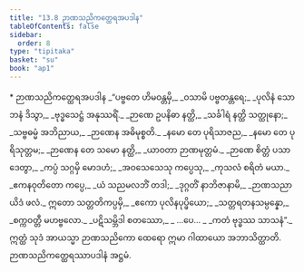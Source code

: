 ```yaml
---
title: "13.8 ဉာဏသညိကတ္ထေရအပဒါန"
tableOfContents: false
sidebar:
  order: 8
type: "tipitaka"
basket: "su"
book: "ap1"
---
```



<DynamicBreadcrumb />

<Paragraph type="center" book="ap1">
* ဉာဏသညိကတ္ထေရအပဒါန
</Paragraph>

<Division number="84" book="ap1" e="ch" v="20" p="177">

<Paragraph number="2151" type="verses" book="ap1">
_“ပဗ္ဗတေ ဟိမဝန္တမှိ,_  
_ဝသာမိ ပဗ္ဗတန္တရေ;_  
_ပုလိနံ သောဘနံ ဒိသွာ,_  
_ဗုဒ္ဓသေဋ္ဌံ အနုဿရိံ._  

</Paragraph>

</Division>
<Division number="85" book="ap1" e="ch" v="20" p="177">

<Paragraph number="2152" type="verses" book="ap1">
_ဉာဏေ ဥပနိဓာ နတ္ထိ,_  
_သင်္ခါရံ နတ္ထိ သတ္ထုနော;_  
_သဗ္ဗဓမ္မံ အဘိညာယ,_  
_ဉာဏေန အဓိမုစ္စတိ._  

</Paragraph>

</Division>
<Division number="86" book="ap1" e="ch" v="20" p="177">

<Paragraph number="2153" type="verses" book="ap1">
_နမော တေ ပုရိသာဇည,_  
_နမော တေ ပုရိသုတ္တမ;_  
_ဉာဏေန တေ သမော နတ္ထိ,_  
_ယာဝတာ ဉာဏမုတ္တမံ._  

</Paragraph>

</Division>
<Division number="87" book="ap1" e="ch" v="20" p="177">

<Paragraph number="2154" type="verses" book="ap1">
_ဉာဏေ စိတ္တံ ပသာဒေတွာ,_  
_ကပ္ပံ သဂ္ဂမှိ မောဒဟံ;_  
_အဝသေသေသု ကပ္ပေသု,_  
_ကုသလံ စရိတံ မယာ._  

</Paragraph>

</Division>
<Division number="88" book="ap1" e="ch" v="20" p="178">

<Paragraph number="2155" type="verses" book="ap1">
_ဧကနဝုတိတော ကပ္ပေ,_  
_ယံ သညမလဘိံ တဒါ;_  
_ဒုဂ္ဂတိံ နာဘိဇာနာမိ,_  
_ဉာဏသညာယိဒံ ဖလံ._  

</Paragraph>

</Division>
<Division number="89" book="ap1" e="ch" v="20" p="178">

<Paragraph number="2156" type="verses" book="ap1">
ဣတော သတ္တတိကပ္ပမှိ,_  
_ဧကော ပုလိနပုပ္ဖိယော;_  
_သတ္တရတနသမ္ပန္နော,_  
_စက္ကဝတ္တီ မဟဗ္ဗလော._  

</Paragraph>

</Division>
<Division number="90" book="ap1" e="ch" v="20" p="178">

<Paragraph number="2157" type="verses" book="ap1">
_ပဋိသမ္ဘိဒါ စတဿော,_  
_ …ပေ… _  
_ကတံ ဗုဒ္ဓဿ သာသနံ”._  

</Paragraph>

<Paragraph number="2158" book="ap1">
ဣတ္ထံ သုဒံ အာယသ္မာ ဉာဏသညိကော ထေရော ဣမာ ဂါထာယော အဘာသိတ္ထာတိ.

</Paragraph>
</Division>

<Paragraph number="2159" type="center" book="ap1">
ဉာဏသညိကတ္ထေရဿာပဒါနံ အဋ္ဌမံ.
</Paragraph>